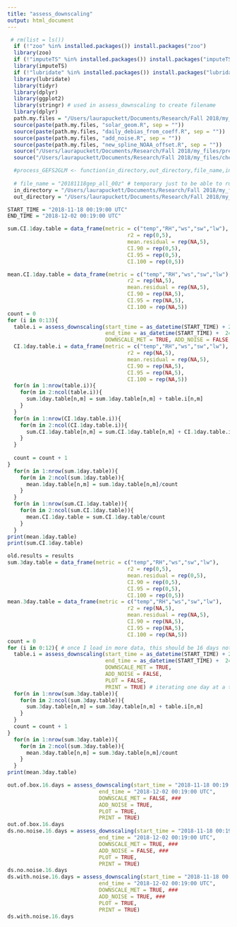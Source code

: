 ```yaml
---
title: "assess_downscaling"
output: html_document
---
```

```r
 # rm(list = ls())
  if (!"zoo" %in% installed.packages()) install.packages("zoo")
  library(zoo)
  if (!"imputeTS" %in% installed.packages()) install.packages("imputeTS")
  library(imputeTS)
  if (!"lubridate" %in% installed.packages()) install.packages("lubridate")
  library(lubridate)
  library(tidyr)
  library(dplyr)
  library(ggplot2)
  library(stringr) # used in assess_downscaling to create filename
  library(dplyr)
  path.my.files = "/Users/laurapuckett/Documents/Research/Fall 2018/my_files/"
  source(paste(path.my.files, "solar_geom.R", sep = ""))
  source(paste(path.my.files, "daily_debias_from_coeff.R", sep = ""))
  source(paste(path.my.files, "add_noise.R", sep = ""))
  source(paste(path.my.files, "new_spline_NOAA_offset.R", sep = ""))
  source("/Users/laurapuckett/Documents/Research/Fall 2018/my_files/prep_obs.R")
  source("/Users/laurapuckett/Documents/Research/Fall 2018/my_files/check_CI.R")

  #process_GEFS2GLM <- function(in_directory,out_directory,file_name,input_tz = 'EST5EDT',output_tz = 'GMT'){
  
  # file_name = "20181118gep_all_00z" # temporary just to be able to run something
  in_directory = "/Users/laurapuckett/Documents/Research/Fall 2018/my_files/SCCData-noaa-data/"
  out_directory = "/Users/laurapuckett/Documents/Research/Fall 2018/my_files/met_output_files"
```

```r
START_TIME = "2018-11-18 00:19:00 UTC"
END_TIME = "2018-12-02 00:19:00 UTC"
```

```r
sum.CI.1day.table = data_frame(metric = c("temp","RH","ws","sw","lw"),
                                      r2 = rep(0,5),
                                      mean.residual = rep(NA,5),
                                      CI.90 = rep(0,5),
                                      CI.95 = rep(0,5),
                                      CI.100 = rep(0,5))

mean.CI.1day.table = data_frame(metric = c("temp","RH","ws","sw","lw"),
                                      r2 = rep(NA,5),
                                      mean.residual = rep(NA,5),
                                      CI.90 = rep(NA,5),
                                      CI.95 = rep(NA,5),
                                      CI.100 = rep(NA,5))
count = 0
for (i in 0:13){
  table.i = assess_downscaling(start_time = as_datetime(START_TIME) + 24*60*60 * i,
                               end_time = as_datetime(START_TIME) +  24*60*60 * (i + 1),
                               DOWNSCALE_MET = TRUE, ADD_NOISE = FALSE, PLOT = FALSE, PRINT = FALSE) # iterating one day at a time, 1-day intervals
  CI.1day.table.i = data_frame(metric = c("temp","RH","ws","sw","lw"),
                                      r2 = rep(NA,5),
                                      mean.residual = rep(NA,5),
                                      CI.90 = rep(NA,5),
                                      CI.95 = rep(NA,5),
                                      CI.100 = rep(NA,5))
  for(n in 1:nrow(table.i)){
    for(m in 2:ncol(table.i)){
      sum.1day.table[n,m] = sum.1day.table[n,m] + table.i[n,m]
    }
  }
  for(n in 1:nrow(CI.1day.table.i)){
    for(m in 2:ncol(CI.1day.table.i)){
      sum.CI.1day.table[n,m] = sum.CI.1day.table[n,m] + CI.1day.table.i[n,m]
    }
  }
  
  count = count + 1
}
  for(n in 1:nrow(sum.1day.table)){
    for(m in 2:ncol(sum.1day.table)){
      mean.1day.table[n,m] = sum.1day.table[n,m]/count
    }
  }
  for(n in 1:nrow(sum.CI.1day.table)){
    for(m in 2:ncol(sum.CI.1day.table)){
      mean.CI.1day.table = sum.CI.1day.table/count
    }
  }
print(mean.1day.table)
print(sum.CI.1day.table)

```


```r
old.results = results
sum.3day.table = data_frame(metric = c("temp","RH","ws","sw","lw"),
                                      r2 = rep(0,5),
                                      mean.residual = rep(0,5),
                                      CI.90 = rep(0,5),
                                      CI.95 = rep(0,5),
                                      CI.100 = rep(0,5))
mean.3day.table = data_frame(metric = c("temp","RH","ws","sw","lw"),
                                      r2 = rep(NA,5),
                                      mean.residual = rep(NA,5),
                                      CI.90 = rep(NA,5),
                                      CI.95 = rep(NA,5),
                                      CI.100 = rep(NA,5))
count = 0
for (i in 0:12){ # once I load in more data, this should be 16 days not 13
  table.i = assess_downscaling(start_time = as_datetime(START_TIME) + 24*60*60 * i,
                               end_time = as_datetime(START_TIME) +  24*60*60 * (i + 3),
                               DOWNSCALE_MET = TRUE,
                               ADD_NOISE = FALSE,
                               PLOT = FALSE,
                               PRINT = TRUE) # iterating one day at a time, 3-day intervals
  for(n in 1:nrow(sum.3day.table)){
    for(m in 2:ncol(sum.3day.table)){
      sum.3day.table[n,m] = sum.3day.table[n,m] + table.i[n,m]
    }
  }
  count = count + 1
}
  for(n in 1:nrow(sum.3day.table)){
    for(m in 2:ncol(sum.3day.table)){
      mean.3day.table[n,m] = sum.3day.table[n,m]/count
    }
  }
print(mean.3day.table)
```

```r
out.of.box.16.days = assess_downscaling(start_time = "2018-11-18 00:19:00 UTC",
                             end_time = "2018-12-02 00:19:00 UTC",
                             DOWNSCALE_MET = FALSE, ###
                             ADD_NOISE = TRUE,
                             PLOT = TRUE,
                             PRINT = TRUE)
out.of.box.16.days
ds.no.noise.16.days = assess_downscaling(start_time = "2018-11-18 00:19:00 UTC",
                             end_time = "2018-12-02 00:19:00 UTC",
                             DOWNSCALE_MET = TRUE, ###
                             ADD_NOISE = FALSE, ###
                             PLOT = TRUE,
                             PRINT = TRUE)
ds.no.noise.16.days
ds.with.noise.16.days = assess_downscaling(start_time = "2018-11-18 00:19:00 UTC",
                             end_time = "2018-12-02 00:19:00 UTC",
                             DOWNSCALE_MET = TRUE, ###
                             ADD_NOISE = TRUE, ###
                             PLOT = TRUE,
                             PRINT = TRUE)
ds.with.noise.16.days
```
